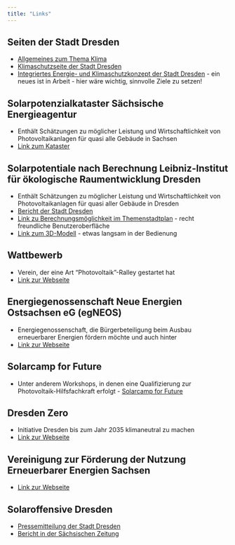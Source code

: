 ```yaml
---
title: "Links"
---
```


## Seiten der Stadt Dresden
* [Allgemeines zum Thema Klima](https://www.dresden.de/de/stadtraum/umwelt/umwelt/klima-und-energie.php?pk_campaign=Shortcut&pk_kwd=klima)
* [Klimaschutzseite der Stadt Dresden](https://www.dresden.de/de/stadtraum/umwelt/umwelt/klima-und-energie/Klimaschutz.php)
* [Integriertes Energie- und Klimaschutzkonzept der Stadt Dresden](https://www.dresden.de/de/stadtraum/umwelt/umwelt/klima-und-energie/klimaschutz/klimaschutzkonzept.php) - ein neues ist in Arbeit - hier wäre wichtig, sinnvolle Ziele zu setzen!

## Solarpotenzialkataster Sächsische Energieagentur
* Enthält Schätzungen zu möglicher Leistung und Wirtschaftlichkeit von Photovoltaikanlagen für quasi alle Gebäude in Sachsen
* [Link zum Kataster](https://solarkataster-sachsen.de/)

## Solarpotentiale nach Berechnung Leibniz-Institut für ökologische Raumentwicklung Dresden
* Enthält Schätzungen zu möglicher Leistung und Wirtschaftlichkeit von Photovoltaikanlagen für quasi aller Gebäude in Dresden
* [Bericht der Stadt Dresden](https://www.dresden.de/de/rathaus/aktuelles/pressemitteilungen/2023/03/pm_031.php?mtm_kwd=Stadtentwicklung+und+Umwelt&mtm_campaign=newsletter)
* [Link zu Berechnungsmöglichkeit im Themenstadtplan](https://stadtplan.dresden.de/?permalink=2HSP4RWx) - recht freundliche Benutzeroberfläche
* [Link zum 3D-Modell](https://arcg.is/1Obb1X0) - etwas langsam in der Bedienung

<!-- ## Geothermische Karte des Landes Sachsen der möglichen Entzugsleistung für Wärmepumpen) -->
<!-- * [Link zur Webseite](https://www.umwelt.sachsen.de/umwelt/infosysteme/ida/p/gtk50?) -->

## Wattbewerb
* Verein, der eine Art "Photovoltaik"-Ralley gestartet hat
* [Link zur Webseite](https://wattbewerb.de/)

## Energiegenossenschaft Neue Energien Ostsachsen eG (egNEOS)
* Energiegenossenschaft, die Bürgerbeteiligung beim Ausbau erneuerbarer Energien fördern möchte und auch hinter
* [Link zur Webseite](https://egneos.de/)

## Solarcamp for Future
* Unter anderem Workshops, in denen eine Qualifizierung zur Photovoltaik-Hilfsfachkraft erfolgt -  [Solarcamp for Future](https://solarcamp-for-future.de/)

<!-- ## Ökostromrechner -->
<!-- * [Link](https://wirklich-gruen.de/) -->

<!-- ## Carus Green -->
<!-- * Nachhaltigkeitsinitiative des Universitätsklinikums Dresden -->
<!-- * Bisher keine gute Webpräsenz gefunden -->

<!-- ## Fridays For Future Dresden -->
<!-- * Initiative, die Klimaschutz voranbringen möchte -->
<!-- * [Link](https://fffdd.de/) -->
<!-- * [Link zu sehr interessantem Blogpost](https://fffdd.de/blog/treibhausgasbilanz/) von Fridays For Future Dresden -->

<!-- ## Health for Future Dresden -->
<!-- * [Kontaktdaten zur Ortsgruppe Dresden](https://healthforfuture.de/health-for-future-ortsgruppen/) -->

<!-- ## Parents for Future Dresden -->
<!-- * [Link](https://www.parentsforfuture.de/de/dresden) -->

## Dresden Zero
* Initiative Dresden bis zum Jahr 2035 klimaneutral zu machen
* [Link zur Webseite](https://dresdenzero.de/)

## Vereinigung zur Förderung der Nutzung Erneuerbarer Energien Sachsen
* [Link zur Webseite](https://www.vee-sachsen.de/node/)

## Solaroffensive Dresden
* [Pressemitteilung der Stadt Dresden](https://www.dresden.de/de/rathaus/aktuelles/pressemitteilungen/2022/12/pm_069.php)
* [Bericht in der Sächsischen Zeitung](https://www.saechsische.de/dresden/politik/welche-dresdner-daecher-sind-fuer-solaranlagen-geeignet-5831744.html)

<!-- ## Sachsenenergie -->
<!-- * [Link](https://www.sachsenenergie.de/) -->
<!-- * Für mich auf den ersten Blick keine aussagekräftigen Informationen zum Thema Energiewende etc. ersichtlich -->

<!-- ## Regionaler Solarverein Dresden e. V. RSD  -->
<!-- * [Link](https://branchenbuch.meinestadt.de/dresden/company/11997431/) -->

<!-- ## Infos zum Thema Energie des Landes Sachsen -->
<!-- [Link](https://www.energie.sachsen.de/index.html) -->

<!-- ## Netzwerk Eurosolar -->
<!-- * Überregionaler Verein zur Förderung erneuerbarer Energien: [Link](https://www.eurosolar.de) -->
